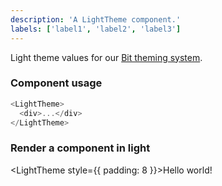 ```yaml
---
description: 'A LightTheme component.'
labels: ['label1', 'label2', 'label3']
---
```



Light theme values for our [Bit theming system](https://bit.dev/teambit/design/ui/theme/base-theme).

### Component usage

```js
<LightTheme>
  <div>...</div>
</LightTheme>
```

### Render a component in light

<LightTheme style={{ padding: 8 }}>Hello world!</LightTheme>
